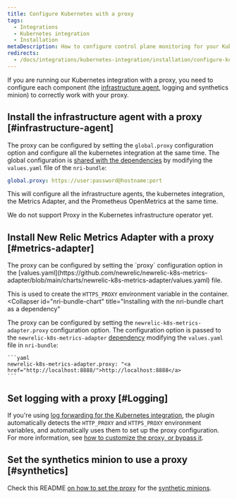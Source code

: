 ```yaml
---
title: Configure Kubernetes with a proxy
tags:
  - Integrations
  - Kubernetes integration
  - Installation
metaDescription: How to configure control plane monitoring for your Kubernetes integration with New Relic.
redirects:
  - /docs/integrations/kubernetes-integration/installation/configure-kubernetes-proxy
---
```


If you are running our Kubernetes integration with a proxy, you need to configure each component (the [infrastructure agent](/docs/infrastructure/install-infrastructure-agent), logging and synthetics minion) to correctly work with your proxy.

## Install the infrastructure agent with a proxy [#infrastructure-agent]

The proxy can be configured by setting the `global.proxy` configuration option and configure all the kubernetes integration at the same time. The global configuration is [shared with the dependencies](https://github.com/newrelic/helm-charts/tree/master/charts/nri-bundle#configure-dependencies) by modifying the `values.yaml` file of the `nri-bundle`:

```yaml
global.proxy: https://user:password@hostname:port
```

This will configure all the infrastructure agents, the kubernetes integration, the Metrics Adapter, and the Prometheus OpenMetrics at the same time.

<Callout variant="important">
  We do not support Proxy in the Kubernetes infrastructure operator yet.
</Callout>

## Install New Relic Metrics Adapter with a proxy [#metrics-adapter]

<CollapserGroup>
  <Collapser
    id="newrelic-k8s-metrics-adapter-chart"
    title="Installing with newrelic-k8s-metrics-adapter charts"
  >
  The proxy can be configured by setting the `proxy` configuration option in the [values.yaml](https://github.com/newrelic/newrelic-k8s-metrics-adapter/blob/main/charts/newrelic-k8s-metrics-adapter/values.yaml) file.
  
  This is used to create the `HTTPS_PROXY` environment variable in the container.
  </Collapser>
  <Collapser
    id="nri-bundle-chart"
    title="Installing with the nri-bundle chart as a dependency"
  >
  The proxy can be configured by setting the `newrelic-k8s-metrics-adapter.proxy` configuration option. The configuration option is passed to the `newrelic-k8s-metrics-adapter` [dependency](https://github.com/newrelic/helm-charts/tree/master/charts/nri-bundle#configure-dependencies) modifying the `values.yaml` file in `nri-bundle`:

    ```yaml
    newrelic-k8s-metrics-adapter.proxy: "<a href="http://localhost:8888/">http://localhost:8888</a>
    ```

  </Collapser>
</CollapserGroup>

## Set logging with a proxy [#Logging]

If you're using [log forwarding for the Kubernetes integration](/docs/logs/enable-log-management-new-relic/enable-log-monitoring-new-relic/kubernetes-plugin-log-forwarding), the plugin automatically detects the `HTTP_PROXY` and `HTTPS_PROXY` environment variables, and automatically uses them to set up the proxy configuration. For more information, see [how to customize the proxy, or bypass it](https://github.com/newrelic/newrelic-fluent-bit-output#proxy-support).

## Set the synthetics minion to use a proxy [#synthetics]

Check this README [on how to set the proxy](https://github.com/newrelic/helm-charts/tree/master/charts/synthetics-minion) for the [synthetic minions](/docs/synthetics/synthetic-monitoring/private-locations/install-containerized-private-minions-cpms).
